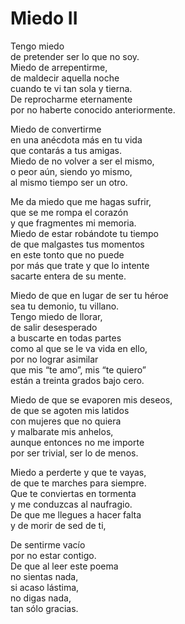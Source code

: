 # Miedo II {-}


Tengo miedo<br>
de pretender ser lo que no soy.<br>
Miedo de arrepentirme,<br>
de maldecir aquella noche<br>
cuando te vi tan sola y tierna.<br>
De reprocharme eternamente<br>
por no haberte conocido anteriormente.

Miedo de convertirme<br>
en una anécdota más en tu vida<br>
que contarás a tus amigas.<br>
Miedo de no volver a ser el mismo,<br>
o peor aún, siendo yo mismo,<br>
al mismo tiempo ser un otro.

Me da miedo que me hagas sufrir,<br>
que se me rompa el corazón<br>
y que fragmentes mi memoria.<br>
Miedo de estar robándote tu tiempo<br>
de que malgastes tus momentos<br>
en este tonto que no puede<br>
por más que trate y que lo intente<br>
sacarte entera de su mente.<br>

Miedo de que en lugar de ser tu héroe<br>
sea tu demonio, tu villano.<br>
Tengo miedo de llorar,<br>
de salir desesperado<br>
a buscarte en todas partes<br>
como al que se le va vida en ello,<br>
por no lograr asimilar<br>
que mis "te amo", mis "te quiero"<br>
están a treinta grados bajo cero.

Miedo de que se evaporen mis deseos,<br>
de que se agoten mis latidos<br>
con mujeres que no quiera<br>
y malbarate mis anhelos,<br>
aunque entonces no me importe<br>
por ser trivial, ser lo de menos.

Miedo a perderte y que te vayas,<br>
de que te marches para siempre.<br>
Que te conviertas en tormenta<br>
y me conduzcas al naufragio.<br>
De que me llegues a hacer falta<br>
y de morir de sed de ti,

De sentirme vacío<br>
por no estar contigo.<br>
De que al leer este poema<br>
no sientas nada,<br>
si acaso lástima,<br>
no digas nada,<br>
tan sólo gracias.
